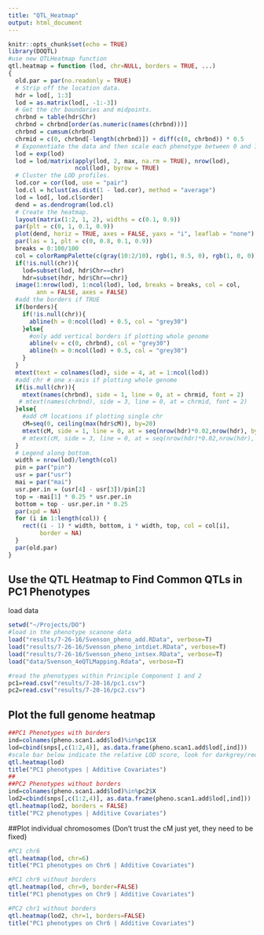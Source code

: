 ```yaml
---
title: "QTL_Heatmap"
output: html_document
---
```


```r
knitr::opts_chunk$set(echo = TRUE)
library(DOQTL)
#use new QTLHeatmap function
qtl.heatmap = function (lod, chr=NULL, borders = TRUE, ...) 
{
  old.par = par(no.readonly = TRUE)
  # Strip off the location data.
  hdr = lod[, 1:3]
  lod = as.matrix(lod[, -1:-3])
  # Get the chr boundaries and midpoints.
  chrbnd = table(hdr$Chr)
  chrbnd = chrbnd[order(as.numeric(names(chrbnd)))]
  chrbnd = cumsum(chrbnd)
  chrmid = c(0, chrbnd[-length(chrbnd)]) + diff(c(0, chrbnd)) * 0.5
  # Exponentiate the data and then scale each phenotype between 0 and 1.
  lod = exp(lod)
  lod = lod/matrix(apply(lod, 2, max, na.rm = TRUE), nrow(lod),
                   ncol(lod), byrow = TRUE)
  # Cluster the LOD profiles.
  lod.cor = cor(lod, use = "pair")
  lod.cl = hclust(as.dist(1 - lod.cor), method = "average")
  lod = lod[, lod.cl$order]
  dend = as.dendrogram(lod.cl)
  # Create the heatmap.
  layout(matrix(1:2, 1, 2), widths = c(0.1, 0.9))
  par(plt = c(0, 1, 0.1, 0.9))
  plot(dend, horiz = TRUE, axes = FALSE, yaxs = "i", leaflab = "none")
  par(las = 1, plt = c(0, 0.8, 0.1, 0.9))
  breaks = 0:100/100
  col = colorRampPalette(c(gray(10:2/10), rgb(1, 0.5, 0), rgb(1, 0, 0)))(length(breaks) - 1)
  if(!is.null(chr)){
    lod=subset(lod, hdr$Chr==chr)
    hdr=subset(hdr, hdr$Chr==chr)}
  image(1:nrow(lod), 1:ncol(lod), lod, breaks = breaks, col = col, 
        ann = FALSE, axes = FALSE)
  #add the borders if TRUE
  if(borders){
    if(!is.null(chr)){
      abline(h = 0:ncol(lod) + 0.5, col = "grey30")
    }else{
      #only add vertical borders if plotting whole genome
      abline(v = c(0, chrbnd), col = "grey30")
      abline(h = 0:ncol(lod) + 0.5, col = "grey30")
    }
  }
  mtext(text = colnames(lod), side = 4, at = 1:ncol(lod))
  #add chr # one x-axis if plotting whole genome
  if(is.null(chr)){
    mtext(names(chrbnd), side = 1, line = 0, at = chrmid, font = 2)
   # mtext(names(chrbnd), side = 3, line = 0, at = chrmid, font = 2)
  }else{
    #add cM locations if plotting single chr
    cM=seq(0, ceiling(max(hdr$cM)), by=20)
    mtext(cM, side = 1, line = 0, at = seq(nrow(hdr)*0.02,nrow(hdr), by=nrow(hdr)/length(cM)), font = 2)
    # mtext(cM, side = 3, line = 0, at = seq(nrow(hdr)*0.02,nrow(hdr), by=nrow(hdr)/length(cM)), font = 2)
  }
  # Legend along bottom.
  width = nrow(lod)/length(col)
  pin = par("pin")
  usr = par("usr")
  mai = par("mai")
  usr.per.in = (usr[4] - usr[3])/pin[2]
  top = -mai[1] * 0.25 * usr.per.in
  bottom = top - usr.per.in * 0.25
  par(xpd = NA)
  for (i in 1:length(col)) {
    rect((i - 1) * width, bottom, i * width, top, col = col[i], 
         border = NA)
  }
  par(old.par)
}
```

## Use the QTL Heatmap to Find Common QTLs in PC1 Phenotypes 
load data
```r
setwd("~/Projects/DO")
#load in the phenotype scanone data
load("results/7-26-16/Svenson_pheno_add.RData", verbose=T)
load("results/7-26-16/Svenson_pheno_intdiet.RData", verbose=T)
load("results/7-26-16/Svenson_pheno_intsex.RData", verbose=T)
load("data/Svenson_4eQTLMapping.Rdata", verbose=T)

#read the phenotypes within Principle Component 1 and 2 
pc1=read.csv("results/7-20-16/pc1.csv")
pc2=read.csv("results/7-20-16/pc2.csv")
```

## Plot the full genome heatmap
```r
##PC1 Phenotypes with borders
ind=colnames(pheno.scan1.add$lod)%in%pc1$X
lod=cbind(snps[,c(1:2,4)], as.data.frame(pheno.scan1.add$lod[,ind]))
#scale bar below indicate the relative LOD score, look for darkgrey/red vertical lines
qtl.heatmap(lod)
title("PC1 phenotypes | Additive Covariates")
##
##PC2 Phenotypes without borders
ind=colnames(pheno.scan1.add$lod)%in%pc2$X
lod2=cbind(snps[,c(1:2,4)], as.data.frame(pheno.scan1.add$lod[,ind]))
qtl.heatmap(lod2, borders = FALSE)
title("PC2 phenotypes | Additive Covariates")

```

##Plot individual chromosomes
(Don't trust the cM just yet, they need to be fixed)
```r
#PC1 chr6
qtl.heatmap(lod, chr=6)
title("PC1 phenotypes on Chr6 | Additive Covariates")

#PC1 chr9 without borders
qtl.heatmap(lod, chr=9, border=FALSE)
title("PC1 phenotypes on Chr9 | Additive Covariates")

#PC2 chr1 without borders
qtl.heatmap(lod2, chr=1, borders=FALSE)
title("PC1 phenotypes on Chr6 | Additive Covariates")
```